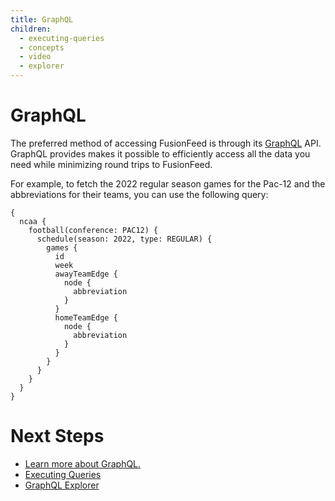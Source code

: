 ```yaml
---
title: GraphQL
children:
  - executing-queries
  - concepts
  - video
  - explorer
---
```

# GraphQL

The preferred method of accessing FusionFeed is through its [GraphQL](https://graphql.org) API. GraphQL provides makes it possible to efficiently access all the data you need while minimizing round trips to FusionFeed.

For example, to fetch the 2022 regular season games for the Pac-12 and the abbreviations for their teams, you can use the following query:

```gql v2
{
  ncaa {
    football(conference: PAC12) {
      schedule(season: 2022, type: REGULAR) {
        games {
          id
          week
          awayTeamEdge {
            node {
              abbreviation
            }
          }
          homeTeamEdge {
            node {
              abbreviation
            }
          }
        }
      }
    }
  }
}
```

# Next Steps

- [Learn more about GraphQL.](https://graphql.org/learn/)
- [Executing Queries](executing-queries)
- [GraphQL Explorer](explorer)
